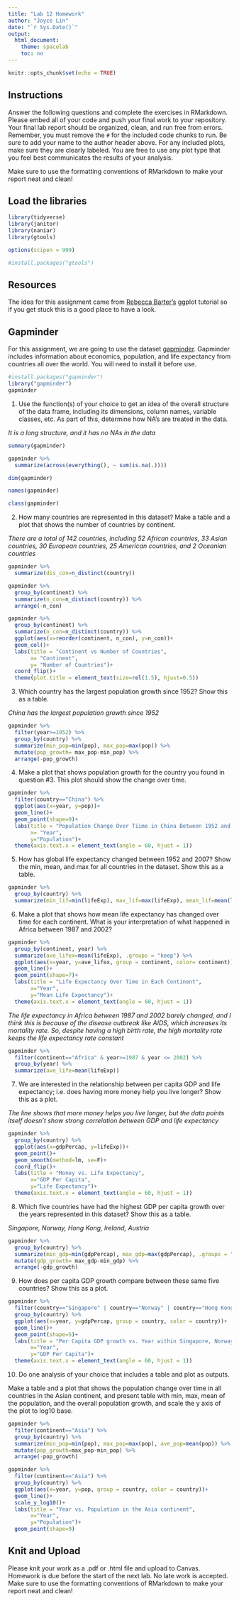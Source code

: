 ```yaml
---
title: "Lab 12 Homework"
author: "Joyce Lin"
date: "`r Sys.Date()`"
output:
  html_document:
    theme: spacelab
    toc: no
---
```


```r
knitr::opts_chunk$set(echo = TRUE)
```

## Instructions
Answer the following questions and complete the exercises in RMarkdown. Please embed all of your code and push your final work to your repository. Your final lab report should be organized, clean, and run free from errors. Remember, you must remove the `#` for the included code chunks to run. Be sure to add your name to the author header above. For any included plots, make sure they are clearly labeled. You are free to use any plot type that you feel best communicates the results of your analysis.  

Make sure to use the formatting conventions of RMarkdown to make your report neat and clean!  

## Load the libraries
```r
library(tidyverse)
library(janitor)
library(naniar)
library(gtools)
``` 

```r
options(scipen = 999)
```

```r
#install.packages("gtools")
```

## Resources
The idea for this assignment came from [Rebecca Barter's](http://www.rebeccabarter.com/blog/2017-11-17-ggplot2_tutorial/) ggplot tutorial so if you get stuck this is a good place to have a look.  

## Gapminder
For this assignment, we are going to use the dataset [gapminder](https://cran.r-project.org/web/packages/gapminder/index.html). Gapminder includes information about economics, population, and life expectancy from countries all over the world. You will need to install it before use.  
```r
#install.packages("gapminder")
library("gapminder")
gapminder
```

1. Use the function(s) of your choice to get an idea of the overall structure of the data frame, including its dimensions, column names, variable classes, etc. As part of this, determine how NA's are treated in the data.   

_It is a long structure, and it has no NAs in the data_
```r
summary(gapminder)
```
```r
gapminder %>% 
  summarize(across(everything(), ~ sum(is.na(.))))
```
```r
dim(gapminder)
```
```r
names(gapminder)
```
```r
class(gapminder)
```


2. How many countries are represented in this dataset? Make a table and a plot that shows the number of countries by continent.  

_There are a total of 142 countries, including 52 African countries, 33 Asian countries, 30 European countries, 25 American countries, and 2 Oceanian countries_

```r
gapminder %>% 
  summarize(dis_con=n_distinct(country)) 
```

```r
gapminder %>% 
  group_by(continent) %>% 
  summarize(n_con=n_distinct(country)) %>% 
  arrange(-n_con)
```


```r
gapminder %>% 
  group_by(continent) %>% 
  summarize(n_con=n_distinct(country)) %>% 
  ggplot(aes(x=reorder(continent, n_con), y=n_con))+
  geom_col()+
  labs(title = "Continent vs Number of Countries",
       x= "Continent",
       y= "Number of Countries")+
  coord_flip()+
  theme(plot.title = element_text(size=rel(1.5), hjust=0.5))
```


3. Which country has the largest population growth since 1952? Show this as a table.  

_China has the largest population growth since 1952_
```r
gapminder %>% 
  filter(year>=1952) %>% 
  group_by(country) %>% 
  summarize(min_pop=min(pop), max_pop=max(pop)) %>% 
  mutate(pop_growth= max_pop-min_pop) %>% 
  arrange(-pop_growth)
```


4. Make a plot that shows population growth for the country you found in question #3. This plot should show the change over time.  

```r
gapminder %>% 
  filter(country=="China") %>% 
  ggplot(aes(x=year, y=pop))+
  geom_line()+
  geom_point(shape=9)+
  labs(title = "Population Change Over Tiime in China Between 1952 and 2007",
       x= "Year",
       y="Population")+
  theme(axis.text.x = element_text(angle = 60, hjust = 1))
```


5. How has global life expectancy changed between 1952 and 2007? Show the min, mean, and max for all countries in the dataset. Show this as a table.  

```r
gapminder %>% 
  group_by(country) %>% 
  summarize(min_lif=min(lifeExp), max_lif=max(lifeExp), mean_lif=mean(lifeExp))
```


6. Make a plot that shows how mean life expectancy has changed over time for each continent. What is your interpretation of what happened in Africa between 1987 and 2002?  


```r
gapminder %>% 
  group_by(continent, year) %>% 
  summarize(ave_lifex=mean(lifeExp), .groups = "keep") %>% 
  ggplot(aes(x=year, y=ave_lifex, group = continent, color= continent))+
  geom_line()+
  geom_point(shape=7)+
  labs(title = "Life Expectancy Over Time in Each Continent",
       x="Year",
       y="Mean Life Expectancy")+
  theme(axis.text.x = element_text(angle = 60, hjust = 1))
```

_The life expectancy in Africa between 1987 and 2002 barely changed, and I think this is because of the disease outbreak like AIDS, which increases its mortality rate. So, despite having a high birth rate, the high mortality rate keeps the life expectancy rate constant_
```r
gapminder %>% 
  filter(continent=="Africa" & year>=1987 & year <= 2002) %>% 
  group_by(year) %>% 
  summarize(ave_life=mean(lifeExp))
```


7. We are interested in the relationship between per capita GDP and life expectancy; i.e. does having more money help you live longer? Show this as a plot.  

_The line shows that more money helps you live longer, but the data points itself doesn't show strong correlation between GDP and life expectancy_
```r
gapminder %>% 
  group_by(country) %>% 
  ggplot(aes(x=gdpPercap, y=lifeExp))+
  geom_point()+
  geom_smooth(method=lm, se=F)+
  coord_flip()+
  labs(title = "Money vs. Life Expectancy", 
       x="GDP Per Capita",
       y="Life Expectancy")+
  theme(axis.text.x = element_text(angle = 60, hjust = 1))
```


8. Which five countries have had the highest GDP per capita growth over the years represented in this dataset? Show this as a table.  

_Singapore, Norway, Hong Kong, Ireland, Austria_
```r
gapminder %>% 
  group_by(country) %>% 
  summarize(min_gdp=min(gdpPercap), max_gdp=max(gdpPercap), .groups = "keep") %>% 
  mutate(gdp_growth= max_gdp-min_gdp) %>% 
  arrange(-gdp_growth)
```


9. How does per capita GDP growth compare between these same five countries? Show this as a plot.  

```r
gapminder %>% 
  filter(country=="Singapore" | country=="Norway" | country=="Hong Kong, China" | country=="Ireland" | country=="Austria") %>% 
  group_by(country) %>% 
  ggplot(aes(x=year, y=gdpPercap, group = country, color = country))+
  geom_line()+
  geom_point(shape=5)+
  labs(title = "Per Capita GDP growth vs. Year within Singapore, Norway, Hongkong, Ireland, Austria",
       x="Year",
       y="GDP Per Capita")+
  theme(axis.text.x = element_text(angle = 60, hjust = 1))
```


10. Do one analysis of your choice that includes a table and plot as outputs.  

Make a table and a plot that shows the population change over time in all countries in the Asian continent, and present table with min, max, mean of the population, and the overall population growth, and scale the y axis of the plot to log10 base.

```r
gapminder %>% 
  filter(continent=="Asia") %>% 
  group_by(country) %>% 
  summarize(min_pop=min(pop), max_pop=max(pop), ave_pop=mean(pop)) %>% 
  mutate(pop_growth=max_pop-min_pop) %>% 
  arrange(-pop_growth)
```


```r
gapminder %>% 
  filter(continent=="Asia") %>% 
  group_by(country) %>% 
  ggplot(aes(x=year, y=pop, group = country, color = country))+
  geom_line()+
  scale_y_log10()+
  labs(title = "Year vs. Population in the Asia continent",
       x="Year",
       y="Population")+
  geom_point(shape=9)
```


## Knit and Upload
Please knit your work as a .pdf or .html file and upload to Canvas. Homework is due before the start of the next lab. No late work is accepted. Make sure to use the formatting conventions of RMarkdown to make your report neat and clean! 